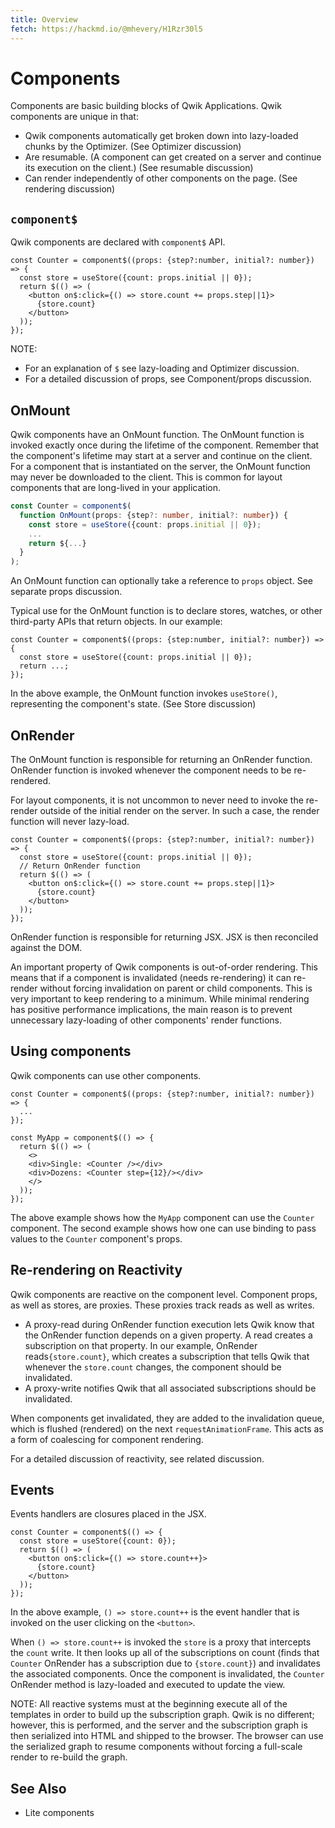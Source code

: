 ```yaml
---
title: Overview
fetch: https://hackmd.io/@mhevery/H1Rzr30l5
---
```


# Components

Components are basic building blocks of Qwik Applications. Qwik components are unique in that:

- Qwik components automatically get broken down into lazy-loaded chunks by the Optimizer. (See Optimizer discussion)
- Are resumable. (A component can get created on a server and continue its execution on the client.) (See resumable discussion)
- Can render independently of other components on the page. (See rendering discussion)

## `component$`

Qwik components are declared with `component$` API.

```typescript=
const Counter = component$((props: {step?:number, initial?: number}) => {
  const store = useStore({count: props.initial || 0});
  return $(() => (
    <button on$:click={() => store.count += props.step||1}>
      {store.count}
    </button>
  ));
});
```

NOTE:

- For an explanation of `$` see lazy-loading and Optimizer discussion.
- For a detailed discussion of props, see Component/props discussion.

## OnMount

Qwik components have an OnMount function. The OnMount function is invoked exactly once during the lifetime of the component. Remember that the component's lifetime may start at a server and continue on the client. For a component that is instantiated on the server, the OnMount function may never be downloaded to the client. This is common for layout components that are long-lived in your application.

```typescript
const Counter = component$(
  function OnMount(props: {step?: number, initial?: number}) {
    const store = useStore({count: props.initial || 0});
    ...
    return ${...}
  }
);
```

An OnMount function can optionally take a reference to `props` object. See separate props discussion.

Typical use for the OnMount function is to declare stores, watches, or other third-party APIs that return objects. In our example:

```typescript=
const Counter = component$((props: {step:number, initial?: number}) => {
  const store = useStore({count: props.initial || 0});
  return ...;
});
```

In the above example, the OnMount function invokes `useStore()`, representing the component's state. (See Store discussion)

## OnRender

The OnMount function is responsible for returning an OnRender function. OnRender function is invoked whenever the component needs to be re-rendered.

For layout components, it is not uncommon to never need to invoke the re-render outside of the initial render on the server. In such a case, the render function will never lazy-load.

```typescript=
const Counter = component$((props: {step?:number, initial?: number}) => {
  const store = useStore({count: props.initial || 0});
  // Return OnRender function
  return $(() => (
    <button on$:click={() => store.count += props.step||1}>
      {store.count}
    </button>
  ));
});
```

OnRender function is responsible for returning JSX. JSX is then reconciled against the DOM.

An important property of Qwik components is out-of-order rendering. This means that if a component is invalidated (needs re-rendering) it can re-render without forcing invalidation on parent or child components. This is very important to keep rendering to a minimum. While minimal rendering has positive performance implications, the main reason is to prevent unnecessary lazy-loading of other components' render functions.

## Using components

Qwik components can use other components.

```typescript=
const Counter = component$((props: {step?:number, initial?: number}) => {
  ...
});

const MyApp = component$(() => {
  return $(() => (
    <>
    <div>Single: <Counter /></div>
    <div>Dozens: <Counter step={12}/></div>
    </>
  ));
});
```

The above example shows how the `MyApp` component can use the `Counter` component. The second example shows how one can use binding to pass values to the `Counter` component's props.

## Re-rendering on Reactivity

Qwik components are reactive on the component level. Component props, as well as stores, are proxies. These proxies track reads as well as writes.

- A proxy-read during OnRender function execution lets Qwik know that the OnRender function depends on a given property. A read creates a subscription on that property. In our example, OnRender reads`{store.count}`, which creates a subscription that tells Qwik that whenever the `store.count` changes, the component should be invalidated.
- A proxy-write notifies Qwik that all associated subscriptions should be invalidated.

When components get invalidated, they are added to the invalidation queue, which is flushed (rendered) on the next `requestAnimationFrame`. This acts as a form of coalescing for component rendering.

For a detailed discussion of reactivity, see related discussion.

## Events

Events handlers are closures placed in the JSX.

```typescript=
const Counter = component$(() => {
  const store = useStore({count: 0});
  return $(() => (
    <button on$:click={() => store.count++}>
      {store.count}
    </button>
  ));
});
```

In the above example, `() => store.count++` is the event handler that is invoked on the user clicking on the `<button>`.

When `() => store.count++` is invoked the `store` is a proxy that intercepts the `count` write. It then looks up all of the subscriptions on count (finds that `Counter` OnRender has a subscription due to `{store.count}`) and invalidates the associated components. Once the component is invalidated, the `Counter` OnRender method is lazy-loaded and executed to update the view.

NOTE: All reactive systems must at the beginning execute all of the templates in order to build up the subscription graph. Qwik is no different; however, this is performed, and the server and the subscription graph is then serialized into HTML and shipped to the browser. The browser can use the serialized graph to resume components without forcing a full-scale render to re-build the graph.

## See Also

- Lite components
